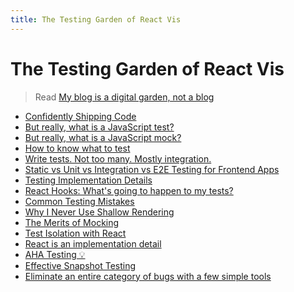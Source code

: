 ```yaml
---
title: The Testing Garden of React Vis
---
```


# The Testing Garden of React Vis

> Read
> [My blog is a digital garden, not a blog](https://joelhooks.com/digital-garden)

- [Confidently Shipping Code](/blog/confidently-shipping-code)
- [But really, what is a JavaScript test?](/blog/but-really-what-is-a-javascript-test)
- [But really, what is a JavaScript mock?](/blog/but-really-what-is-a-javascript-mock)
- [How to know what to test](/blog/how-to-know-what-to-test)
- [Write tests. Not too many. Mostly integration.](/blog/write-tests)
- [Static vs Unit vs Integration vs E2E Testing for Frontend Apps](/blog/unit-vs-integration-vs-e2e-tests)
- [Testing Implementation Details](/testing-implementation-details)
- [React Hooks: What's going to happen to my tests?](/blog/react-hooks-whats-going-to-happen-to-my-tests)
- [Common Testing Mistakes](/blog/common-testing-mistakes)
- [Why I Never Use Shallow Rendering](/blog/why-i-never-use-shallow-rendering)
- [The Merits of Mocking](/blog/the-merits-of-mocking)
- [Test Isolation with React](/blog/test-isolation-with-react)
- [React is an implementation detail](/blog/react-is-an-implementation-detail)
- [AHA Testing 💡](/blog/aha-testing)
- [Effective Snapshot Testing](/blog/effective-snapshot-testing)
- [Eliminate an entire category of bugs with a few simple tools](/blog/eliminate-an-entire-category-of-bugs-with-a-few-simple-tools)
